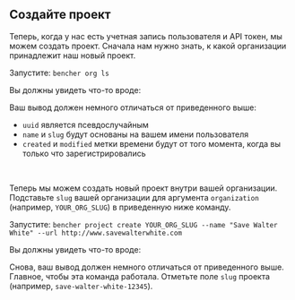 
## Создайте проект

Теперь, когда у нас есть учетная запись пользователя и API токен, мы можем создать проект.
Сначала нам нужно знать, к какой организации принадлежит наш новый проект.

Запустите: `bencher org ls`

Вы должны увидеть что-то вроде:

<QSOrgLsOutput />

Ваш вывод должен немного отличаться от приведенного выше:
- `uuid` является псевдослучайным
- `name` и `slug` будут основаны на вашем имени пользователя
- `created` и `modified` метки времени будут от того момента, когда вы только что зарегистрировались

<br />

Теперь мы можем создать новый проект внутри вашей организации.
Подставьте `slug` вашей организации для аргумента `organization` (например, `YOUR_ORG_SLUG`) в приведенную ниже команду.

Запустите: `bencher project create YOUR_ORG_SLUG --name "Save Walter White" --url http://www.savewalterwhite.com`

Вы должны увидеть что-то вроде:

<QSProjectCreateOutput />

Снова, ваш вывод должен немного отличаться от приведенного выше.
Главное, чтобы эта команда работала.
Отметьте поле `slug` проекта (например, `save-walter-white-12345`).